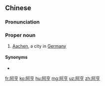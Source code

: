 ==Chinese==
{{zh-forms}}

===Pronunciation===
{{zh-pron
|m=Āhēng
|c=aa3 hang1
|cat=pn
}}

===Proper noun===
{{zh-proper}}

# [[Aachen]], a city in [[Germany]]

====Synonyms====
* {{zh-l|亞琛}}

{{zh-cat|Cities}}

[[fr:阿亨]]
[[ko:阿亨]]
[[hu:阿亨]]
[[mg:阿亨]]
[[uz:阿亨]]
[[zh:阿亨]]
